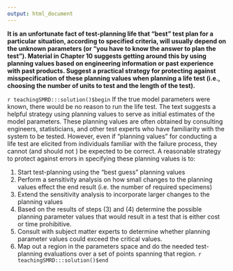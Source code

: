 ```yaml
---
output: html_document
---
```


__It is an unfortunate fact of test-planning life that "best" test plan for a particular situation, according to specified criteria, will usually depend on the unknown parameters (or "you have to know the answer to plan the test"). Material in Chapter 10 suggests getting around this by using planning values based on engineering information or past experience with past products. Suggest a practical strategy for protecting against misspecification of these planning values when planning a life test (i.e., choosing the number of units to test and the length of the test).__

`r teachingSMRD:::solution()$begin`
If the true model parameters were known, there would be no reason to run the life test.  The text suggests a helpful strategy using planning values to serve as initial estimates of the model parameters.  These planning values are often obtained by consulting engineers, statisticians, and other test experts who have familiarity with the system to be tested.  However, even if "planning values" for conducting a life test are elicited from individuals familiar with the failure process, they cannot (and should not ) be expected to be correct.  A reasonable strategy to protect against errors in specifying these planning values is to:

1. Start test-planning using the "best guess" planning values
2. Perform a sensitivity analysis on how small changes to the planning values effect the end result (i.e. the number of required specimens)
3. Extend the sensitivity analysis to incorporate larger changes to the planning values
4. Based on the results of steps (3) and (4) determine the possible planning parameter  values that would result in a test that is either cost or time prohibitive.
5. Consult with subject matter experts to determine whether planning parameter values could exceed the critical values.
6. Map out a region in the parameters space and do the needed test-planning evaluations over a set of points spanning that region.
`r teachingSMRD:::solution()$end`
